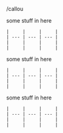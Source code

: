 /callou

<Callout type="note">
    some stuff in here

    |     |     |     |
    | --- | --- | --- |
    |     |     |     |
    |     |     |     |

</Callout>
<Callout type="warning">
    some stuff in here

    |     |     |     |
    | --- | --- | --- |
    |     |     |     |
    |     |     |     |

</Callout>
<Callout type="warning">
    some stuff in here

    |     |     |     |
    | --- | --- | --- |
    |     |     |     |
    |     |     |     |

</Callout>
